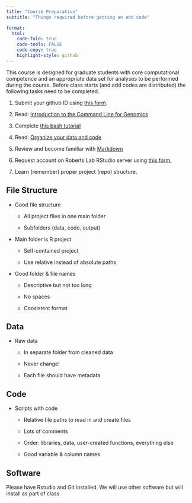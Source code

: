 ```yaml
---
title: "Course Preparation"
subtitle: "Things required before getting an add code"

format:
  html:
    code-fold: true
    code-tools: FALSE
    code-copy: true
    highlight-style: github
---
```


This course is designed for graduate students with core computational competence and an appropriate data set for analyses to be performed during the course. Before class starts (and add codes are distributed) the following tasks need to be completed.

1.  Submit your github ID using [this form](https://docs.google.com/forms/d/e/1FAIpQLSd0MUPej4xJhIWiS8wLztpzXK7iak3DYPjFLzIcgAKIMTfy2Q/viewform?usp=sf_link).

2.  Read: [Introduction to the Command Line for Genomics](https://datacarpentry.org/shell-genomics/)

3.  Complete [this bash tutorial](https://sr320.github.io/course-fish546-2023/assignments/00-bash.html)

4.  Read: [Organize your data and code](https://kbroman.org/steps2rr/pages/organize.html)

5.  Review and become familiar with [Markdown](https://quarto.org/docs/authoring/markdown-basics.html)

6.  Request account on Roberts Lab RStudio server using [this form.](https://forms.gle/v3ZaFyUabf9vYAQm7)

<!-- -->

7.  Learn (remember) proper project (repo) structure.

::: panel-tabset
## File Structure

-   Good file structure

    -   All project files in one main folder

    -   Subfolders (data, code, output)

-   Main folder is R project

    -   Self-contained project

    -   Use relative instead of absolute paths

-   Good folder & file names

    -   Descriptive but not too long

    -   No spaces

    -   Consistent format

## Data

-   Raw data

    -   In separate folder from cleaned data

    -   Never change!

    -   Each file should have metadata

## Code

-   Scripts with code

    -   Relative file paths to read in and create files

    -   Lots of comments

    -   Order: libraries, data, user-created functions, everything else

    -   Good variable & column names
:::

## Software

Please have Rstudio and Git installed. We will use other software but will install as part of class.
